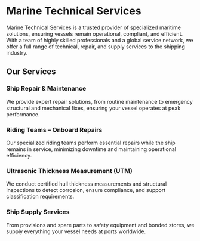 # Marine Technical Services

Marine Technical Services is a trusted provider of specialized maritime solutions, ensuring vessels remain operational, compliant, and efficient. With a team of highly skilled professionals and a global service network, we offer a full range of technical, repair, and supply services to the shipping industry.

## Our Services

### Ship Repair & Maintenance

We provide expert repair solutions, from routine maintenance to emergency structural and mechanical fixes, ensuring your vessel operates at peak performance.

### Riding Teams – Onboard Repairs

Our specialized riding teams perform essential repairs while the ship remains in service, minimizing downtime and maintaining operational efficiency.

### Ultrasonic Thickness Measurement (UTM)

We conduct certified hull thickness measurements and structural inspections to detect corrosion, ensure compliance, and support classification requirements.

### Ship Supply Services

From provisions and spare parts to safety equipment and bonded stores, we supply everything your vessel needs at ports worldwide.
